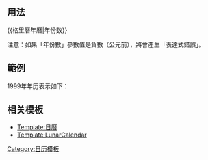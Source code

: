 <includeonly><!-- 在這裡加入模板的保護標識 --></includeonly><noinclude>{{template doc page viewed directly}}</noinclude>
<!-- 在本行下編輯模板說明 -->

== 用法 ==
<nowiki>{{格里曆年曆|年份数}}</nowiki>

注意：如果「年份數」參數值是負數（公元前），將會產生「表達式錯誤」。

== 範例 ==
1999年年历表示如下：

{{格里曆年曆|1999}}
==相关模板==
* [[Template:日曆]]
* [[Template:LunarCalendar]]

<includeonly>
<!-- 本行下加入模板的分類 -->
[[Category:日历模板]]

</includeonly>